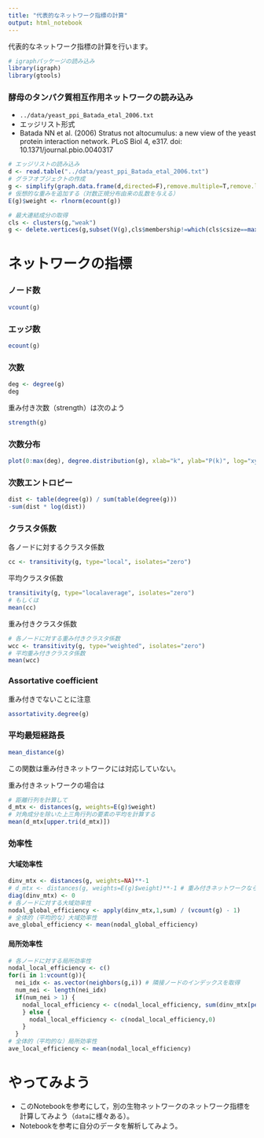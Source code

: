 ```yaml
---
title: "代表的なネットワーク指標の計算"
output: html_notebook
---
```

代表的なネットワーク指標の計算を行います。

```r
# igraphパッケージの読み込み
library(igraph)
library(gtools)
```

### 酵母のタンパク質相互作用ネットワークの読み込み
  + `../data/yeast_ppi_Batada_etal_2006.txt`
  + エッジリスト形式
  + Batada NN et al. (2006) Stratus not altocumulus: a new view of the yeast protein interaction network. PLoS Biol 4, e317. doi: 10.1371/journal.pbio.0040317
```r
# エッジリストの読み込み
d <- read.table("../data/yeast_ppi_Batada_etal_2006.txt")
# グラフオブジェクトの作成
g <- simplify(graph.data.frame(d,directed=F),remove.multiple=T,remove.loops=T)
# 仮想的な重みを追加する（対数正規分布由来の乱数を与える）
E(g)$weight <- rlnorm(ecount(g))

# 最大連結成分の取得
cls <- clusters(g,"weak")
g <- delete.vertices(g,subset(V(g),cls$membership!=which(cls$csize==max(cls$csize))[[1]]))
```

# ネットワークの指標
### ノード数
```r
vcount(g)
```

### エッジ数
```r
ecount(g)
```

### 次数
```r
deg <- degree(g)
deg
```

重み付き次数（strength）は次のよう
```r
strength(g)
```

### 次数分布
```r
plot(0:max(deg), degree.distribution(g), xlab="k", ylab="P(k)", log="xy")
```
### 次数エントロピー
```r
dist <- table(degree(g)) / sum(table(degree(g)))
-sum(dist * log(dist))

```

### クラスタ係数
各ノードに対するクラスタ係数
```r
cc <- transitivity(g, type="local", isolates="zero")
```

平均クラスタ係数
```r
transitivity(g, type="localaverage", isolates="zero")
# もしくは
mean(cc)
```

重み付きクラスタ係数
```r
# 各ノードに対する重み付きクラスタ係数
wcc <- transitivity(g, type="weighted", isolates="zero")
# 平均重み付きクラスタ係数
mean(wcc)
```
### Assortative coefficient
重み付きでないことに注意
```r
assortativity.degree(g)
```

### 平均最短経路長
```r
mean_distance(g)
```
この関数は重み付きネットワークには対応していない。

重み付きネットワークの場合は
```r
# 距離行列を計算して
d_mtx <- distances(g, weights=E(g)$weight)
# 対角成分を除いた上三角行列の要素の平均を計算する
mean(d_mtx[upper.tri(d_mtx)])
```

### 効率性
#### 大域効率性
```r
dinv_mtx <- distances(g, weights=NA)**-1
# d_mtx <- distances(g, weights=E(g)$weight)**-1 # 重み付きネットワークなら
diag(dinv_mtx) <- 0
# 各ノードに対する大域効率性
nodal_global_efficiency <- apply(dinv_mtx,1,sum) / (vcount(g) - 1)
# 全体的（平均的な）大域効率性
ave_global_efficiency <- mean(nodal_global_efficiency)
```

#### 局所効率性
```r
# 各ノードに対する局所効率性
nodal_local_efficiency <- c()
for(i in 1:vcount(g)){
  nei_idx <- as.vector(neighbors(g,i)) # 隣接ノードのインデックスを取得
  num_nei <- length(nei_idx)
  if(num_nei > 1) {
    nodal_local_efficiency <- c(nodal_local_efficiency, sum(dinv_mtx[permutations(num_nei,2,nei_idx)]) / num_nei / (num_nei - 1))
    } else {
      nodal_local_efficiency <- c(nodal_local_efficiency,0)
    }
  }
# 全体的（平均的な）局所効率性
ave_local_efficiency <- mean(nodal_local_efficiency)
```
# やってみよう
  + このNotebookを参考にして，別の生物ネットワークのネットワーク指標を計算してみよう（``data``に様々ある）。
  + Notebookを参考に自分のデータを解析してみよう。